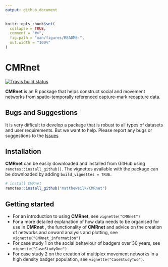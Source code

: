 ```yaml
---
output: github_document
---
```


<!-- README.md is generated from README.Rmd. Please edit that file -->

```r
knitr::opts_chunk$set(
  collapse = TRUE,
  comment = "#>",
  fig.path = "man/figures/README-",
  out.width = "100%"
)
```
# __CMRnet__

<!-- badges: start -->
[![Travis build status](https://travis-ci.org/matthewsilk/CMRnet.svg?branch=master)](https://travis-ci.org/matthewsilk/CMRnet)
<!-- badges: end -->

**CMRnet** is an R package that helps construct social and movement networks from spatio-temporally referenced capture-mark recapture data.

## Bugs and Suggestions

It is very difficult to develop a package that is robust to all types of datasets and user requirements. But we want to help. Please report any bugs or suggestions to the [Issues](https://github.com/matthewsilk/CMRnet)

## Installation

**CMRnet** can be easily downloaded and installed from GitHub using `remotes::install_github()`. The vignettes available with the package can be downloaded by adding `build_vignettes = TRUE`.

```r
# install CMRnet
remotes::install_github("matthewsilk/CMRnet")
```

## Getting started

- For an introduction to using **CMRnet**, see `vignette("CMRnet")`
- For a more detailed explanation of how data needs to be organised for use in **CMRnet** , the functionality of **CMRnet** and advice on the creation of networks and onward analysis and plotting, see `vignette("CMRnet_information")`
- For case study 1 on the social behaviour of badgers over 30 years, see `vignette("CaseStudyOne")`
- For case study 2 on the creation of multiplex movement networks in a high density badger population, see `vignette("CaseStudyTwo")`.
